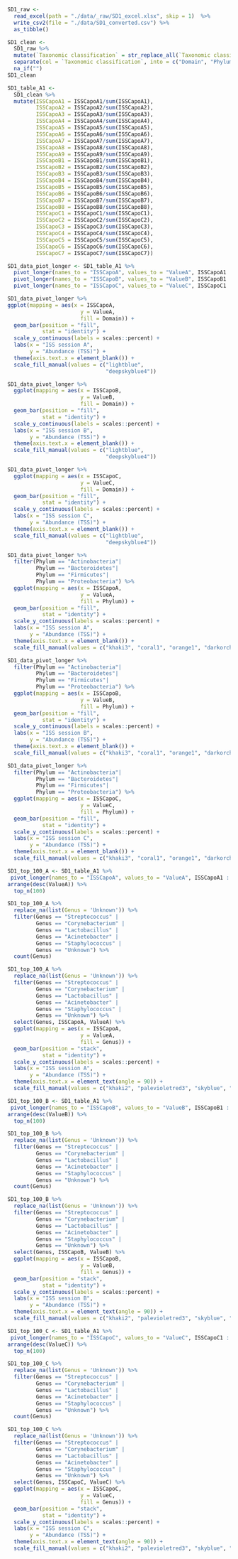 ```r
SD1_raw <- 
  read_excel(path = "./data/_raw/SD1_excel.xlsx", skip = 1)  %>% 
  write_csv2(file = "./data/SD1_converted.csv") %>% 
  as_tibble()
```


```r
SD1_clean <- 
  SD1_raw %>% 
  mutate(`Taxonomic classification` = str_replace_all(`Taxonomic classification`, pattern = "[:alpha:]__", "")) %>% 
  separate(col = `Taxonomic classification`, into = c("Domain", "Phylum", "Class", "Order", "Family", "Genus", "Species"), sep = ';') %>% 
  na_if("")
SD1_clean
```


```r
SD1_table_A1 <- 
  SD1_clean %>%
  mutate(ISSCapoA1 = ISSCapoA1/sum(ISSCapoA1),
         ISSCapoA2 = ISSCapoA2/sum(ISSCapoA2),
         ISSCapoA3 = ISSCapoA3/sum(ISSCapoA3),
         ISSCapoA4 = ISSCapoA4/sum(ISSCapoA4),
         ISSCapoA5 = ISSCapoA5/sum(ISSCapoA5),
         ISSCapoA6 = ISSCapoA6/sum(ISSCapoA6),
         ISSCapoA7 = ISSCapoA7/sum(ISSCapoA7),
         ISSCapoA8 = ISSCapoA8/sum(ISSCapoA8),
         ISSCapoA9 = ISSCapoA9/sum(ISSCapoA9),
         ISSCapoB1 = ISSCapoB1/sum(ISSCapoB1),
         ISSCapoB2 = ISSCapoB2/sum(ISSCapoB2),
         ISSCapoB3 = ISSCapoB3/sum(ISSCapoB3),
         ISSCapoB4 = ISSCapoB4/sum(ISSCapoB4),
         ISSCapoB5 = ISSCapoB5/sum(ISSCapoB5),
         ISSCapoB6 = ISSCapoB6/sum(ISSCapoB6),
         ISSCapoB7 = ISSCapoB7/sum(ISSCapoB7),
         ISSCapoB8 = ISSCapoB8/sum(ISSCapoB8),
         ISSCapoC1 = ISSCapoC1/sum(ISSCapoC1),
         ISSCapoC2 = ISSCapoC2/sum(ISSCapoC2),
         ISSCapoC3 = ISSCapoC3/sum(ISSCapoC3),
         ISSCapoC4 = ISSCapoC4/sum(ISSCapoC4),
         ISSCapoC5 = ISSCapoC5/sum(ISSCapoC5),
         ISSCapoC6 = ISSCapoC6/sum(ISSCapoC6),
         ISSCapoC7 = ISSCapoC7/sum(ISSCapoC7))
  ```


```r
SD1_data_piot_longer <- SD1_table_A1 %>% 
  pivot_longer(names_to = "ISSCapoA", values_to = "ValueA", ISSCapoA1 : ISSCapoA9) %>%
  pivot_longer(names_to = "ISSCapoB", values_to = "ValueB", ISSCapoB1 : ISSCapoB8) %>%
  pivot_longer(names_to = "ISSCapoC", values_to = "ValueC", ISSCapoC1 : ISSCapoC7)
```


```r
SD1_data_pivot_longer %>%
ggplot(mapping = aes(x = ISSCapoA,
                       y = ValueA,
                       fill = Domain)) + 
  geom_bar(position = "fill", 
           stat = "identity") +
  scale_y_continuous(labels = scales::percent) +
  labs(x = "ISS session A",
       y = "Abundance (TSS)") +
  theme(axis.text.x = element_blank()) +
  scale_fill_manual(values = c("lightblue", 
                               "deepskyblue4"))
```

```r
SD1_data_pivot_longer %>%
  ggplot(mapping = aes(x = ISSCapoB,
                       y = ValueB,
                       fill = Domain)) + 
  geom_bar(position = "fill", 
           stat = "identity") +
  scale_y_continuous(labels = scales::percent) +
  labs(x = "ISS session B",
       y = "Abundance (TSS)") +
  theme(axis.text.x = element_blank()) +
  scale_fill_manual(values = c("lightblue", 
                               "deepskyblue4"))
```


```r
SD1_data_pivot_longer %>%
  ggplot(mapping = aes(x = ISSCapoC,
                       y = ValueC,
                       fill = Domain)) + 
  geom_bar(position = "fill", 
           stat = "identity") +
  scale_y_continuous(labels = scales::percent) +
  labs(x = "ISS session C",
       y = "Abundance (TSS)") +
  theme(axis.text.x = element_blank()) +
  scale_fill_manual(values = c("lightblue", 
                               "deepskyblue4"))
```


```r
SD1_data_pivot_longer %>%
  filter(Phylum == "Actinobacteria"| 
         Phylum == "Bacteroidetes"| 
         Phylum == "Firmicutes"| 
         Phylum == "Proteobacteria") %>%
  ggplot(mapping = aes(x = ISSCapoA,
                       y = ValueA,
                       fill = Phylum)) + 
  geom_bar(position = "fill", 
           stat = "identity") +
  scale_y_continuous(labels = scales::percent) +
  labs(x = "ISS session A",
       y = "Abundance (TSS)") +
  theme(axis.text.x = element_blank()) +
  scale_fill_manual(values = c("khaki3", "coral1", "orange1", "darkorchid4"))
```


```r
SD1_data_pivot_longer %>%
  filter(Phylum == "Actinobacteria"| 
         Phylum == "Bacteroidetes"| 
         Phylum == "Firmicutes"| 
         Phylum == "Proteobacteria") %>%
  ggplot(mapping = aes(x = ISSCapoB,
                       y = ValueB,
                       fill = Phylum)) + 
  geom_bar(position = "fill", 
           stat = "identity") +
  scale_y_continuous(labels = scales::percent) +
  labs(x = "ISS session B",
       y = "Abundance (TSS)") +
  theme(axis.text.x = element_blank()) +
  scale_fill_manual(values = c("khaki3", "coral1", "orange1", "darkorchid4"))
```


```r
SD1_data_pivot_longer %>%
  filter(Phylum == "Actinobacteria"| 
         Phylum == "Bacteroidetes"| 
         Phylum == "Firmicutes"| 
         Phylum == "Proteobacteria") %>%
  ggplot(mapping = aes(x = ISSCapoC,
                       y = ValueC,
                       fill = Phylum)) + 
  geom_bar(position = "fill", 
           stat = "identity") +
  scale_y_continuous(labels = scales::percent) +
  labs(x = "ISS session C",
       y = "Abundance (TSS)") +
  theme(axis.text.x = element_blank()) +
  scale_fill_manual(values = c("khaki3", "coral1", "orange1", "darkorchid4"))
```


```r
SD1_top_100_A <- SD1_table_A1 %>% 
 pivot_longer(names_to = "ISSCapoA", values_to = "ValueA", ISSCapoA1 : ISSCapoA9) %>% 
arrange(desc(ValueA)) %>% 
  top_n(100) 
```


```r
SD1_top_100_A %>%
  replace_na(list(Genus = 'Unknown')) %>%
  filter(Genus == "Streptococcus" | 
         Genus == "Corynebacterium" | 
         Genus == "Lactobacillus" | 
         Genus == "Acinetobacter" | 
         Genus == "Staphylococcus" | 
         Genus == "Unknown") %>%
  count(Genus)
```





```r
SD1_top_100_A %>%
  replace_na(list(Genus = 'Unknown')) %>%
  filter(Genus == "Streptococcus" | 
         Genus == "Corynebacterium" | 
         Genus == "Lactobacillus" | 
         Genus == "Acinetobacter" | 
         Genus == "Staphylococcus" | 
         Genus == "Unknown") %>%
  select(Genus, ISSCapoA, ValueA) %>% 
  ggplot(mapping = aes(x = ISSCapoA,
                       y = ValueA, 
                       fill = Genus)) + 
  geom_bar(position = "stack",
           stat = "identity") +
  scale_y_continuous(labels = scales::percent) +
  labs(x = "ISS session A",
       y = "Abundance (TSS)") +
  theme(axis.text.x = element_text(angle = 90)) +
  scale_fill_manual(values = c("khaki2", "palevioletred3", "skyblue", "orange", "violet", "turquoise4"))

```

```r
SD1_top_100_B <- SD1_table_A1 %>% 
 pivot_longer(names_to = "ISSCapoB", values_to = "ValueB", ISSCapoB1 : ISSCapoB8) %>% 
arrange(desc(ValueB)) %>% 
  top_n(100) 
```


```r
SD1_top_100_B %>%
  replace_na(list(Genus = 'Unknown')) %>%
  filter(Genus == "Streptococcus" | 
         Genus == "Corynebacterium" | 
         Genus == "Lactobacillus" | 
         Genus == "Acinetobacter" | 
         Genus == "Staphylococcus" | 
         Genus == "Unknown") %>%
  count(Genus)
```






```r
SD1_top_100_B %>%
  replace_na(list(Genus = 'Unknown')) %>%
  filter(Genus == "Streptococcus" | 
         Genus == "Corynebacterium" | 
         Genus == "Lactobacillus" | 
         Genus == "Acinetobacter" | 
         Genus == "Staphylococcus" | 
         Genus == "Unknown") %>%
  select(Genus, ISSCapoB, ValueB) %>% 
  ggplot(mapping = aes(x = ISSCapoB,
                       y = ValueB, 
                       fill = Genus)) + 
  geom_bar(position = "stack",
           stat = "identity") +
  scale_y_continuous(labels = scales::percent) +
  labs(x = "ISS session B",
       y = "Abundance (TSS)") +
  theme(axis.text.x = element_text(angle = 90)) +
  scale_fill_manual(values = c("khaki2", "palevioletred3", "skyblue", "orange", "violet", "turquoise4"))

```


```r
SD1_top_100_C <- SD1_table_A1 %>% 
 pivot_longer(names_to = "ISSCapoC", values_to = "ValueC", ISSCapoC1 : ISSCapoC7) %>% 
arrange(desc(ValueC)) %>% 
  top_n(100) 
```


```r
SD1_top_100_C %>%
  replace_na(list(Genus = 'Unknown')) %>%
  filter(Genus == "Streptococcus" | 
         Genus == "Corynebacterium" | 
         Genus == "Lactobacillus" | 
         Genus == "Acinetobacter" | 
         Genus == "Staphylococcus" | 
         Genus == "Unknown") %>%
  count(Genus)
```




```r
SD1_top_100_C %>%
  replace_na(list(Genus = 'Unknown')) %>%
  filter(Genus == "Streptococcus" | 
         Genus == "Corynebacterium" | 
         Genus == "Lactobacillus" | 
         Genus == "Acinetobacter" | 
         Genus == "Staphylococcus" | 
         Genus == "Unknown") %>%
  select(Genus, ISSCapoC, ValueC) %>% 
  ggplot(mapping = aes(x = ISSCapoC,
                       y = ValueC, 
                       fill = Genus)) + 
  geom_bar(position = "stack",
           stat = "identity") +
  scale_y_continuous(labels = scales::percent) +
  labs(x = "ISS session C",
       y = "Abundance (TSS)") +
  theme(axis.text.x = element_text(angle = 90)) +
  scale_fill_manual(values = c("khaki2", "palevioletred3", "skyblue", "orange", "violet", "turquoise4"))

```




